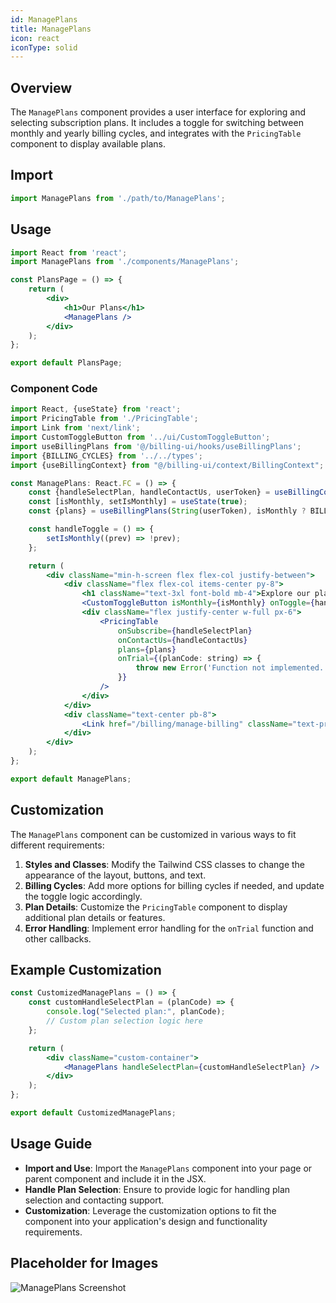 ```yaml
---
id: ManagePlans
title: ManagePlans
icon: react
iconType: solid
---
```



## Overview

The `ManagePlans` component provides a user interface for exploring and selecting subscription plans. It includes a toggle for switching between monthly and yearly billing cycles, and integrates with the `PricingTable` component to display available plans.

## Import

```javascript
import ManagePlans from './path/to/ManagePlans';
```

## Usage

```jsx
import React from 'react';
import ManagePlans from './components/ManagePlans';

const PlansPage = () => {
    return (
        <div>
            <h1>Our Plans</h1>
            <ManagePlans />
        </div>
    );
};

export default PlansPage;
```

### Component Code

```jsx
import React, {useState} from 'react';
import PricingTable from './PricingTable';
import Link from 'next/link';
import CustomToggleButton from '../ui/CustomToggleButton';
import useBillingPlans from '@/billing-ui/hooks/useBillingPlans';
import {BILLING_CYCLES} from '../../types';
import {useBillingContext} from "@/billing-ui/context/BillingContext";

const ManagePlans: React.FC = () => {
    const {handleSelectPlan, handleContactUs, userToken} = useBillingContext();
    const [isMonthly, setIsMonthly] = useState(true);
    const {plans} = useBillingPlans(String(userToken), isMonthly ? BILLING_CYCLES.MONTHLY : BILLING_CYCLES.YEARLY);

    const handleToggle = () => {
        setIsMonthly((prev) => !prev);
    };

    return (
        <div className="min-h-screen flex flex-col justify-between">
            <div className="flex flex-col items-center py-8">
                <h1 className="text-3xl font-bold mb-4">Explore our plans</h1>
                <CustomToggleButton isMonthly={isMonthly} onToggle={handleToggle} />
                <div className="flex justify-center w-full px-6">
                    <PricingTable 
                        onSubscribe={handleSelectPlan} 
                        onContactUs={handleContactUs} 
                        plans={plans} 
                        onTrial={(planCode: string) => {
                            throw new Error('Function not implemented.');
                        }} 
                    />
                </div>
            </div>
            <div className="text-center pb-8">
                <Link href="/billing/manage-billing" className="text-primary">Manage billing</Link>
            </div>
        </div>
    );
};

export default ManagePlans;
```

## Customization

The `ManagePlans` component can be customized in various ways to fit different requirements:

1. **Styles and Classes**: Modify the Tailwind CSS classes to change the appearance of the layout, buttons, and text.
2. **Billing Cycles**: Add more options for billing cycles if needed, and update the toggle logic accordingly.
3. **Plan Details**: Customize the `PricingTable` component to display additional plan details or features.
4. **Error Handling**: Implement error handling for the `onTrial` function and other callbacks.

## Example Customization

```jsx
const CustomizedManagePlans = () => {
    const customHandleSelectPlan = (planCode) => {
        console.log("Selected plan:", planCode);
        // Custom plan selection logic here
    };

    return (
        <div className="custom-container">
            <ManagePlans handleSelectPlan={customHandleSelectPlan} />
        </div>
    );
};

export default CustomizedManagePlans;
```

## Usage Guide

- **Import and Use**: Import the `ManagePlans` component into your page or parent component and include it in the JSX.
- **Handle Plan Selection**: Ensure to provide logic for handling plan selection and contacting support.
- **Customization**: Leverage the customization options to fit the component into your application's design and functionality requirements.

## Placeholder for Images

![ManagePlans Screenshot](#)